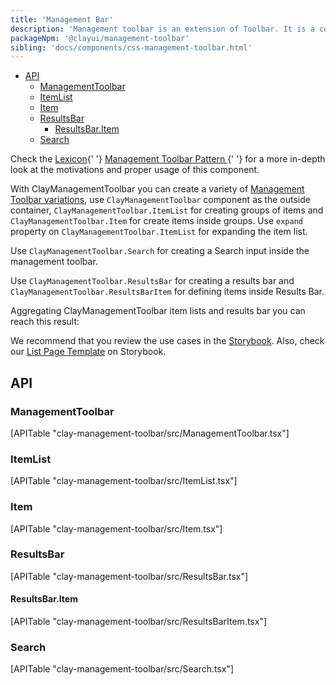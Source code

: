 ```yaml
---
title: 'Management Bar'
description: 'Management toolbar is an extension of Toolbar. It is a combination of different components, including filters, orders, search, visualization select, and other actions that let users manage a dataset.'
packageNpm: '@clayui/management-toolbar'
sibling: 'docs/components/css-management-toolbar.html'
---
```



<div class="nav-toc-absolute">
<div class="nav-toc">

-	[API](#api)
	-	[ManagementToolbar](#managementtoolbar)
	-	[ItemList](#itemlist)
	-	[Item](#item)
	-	[ResultsBar](#resultsbar)
		-	[ResultsBar.Item](#resultsbar.item)
	-	[Search](#search)

</div>
</div>

<div class="clay-site-alert alert alert-info">
	Check the <a href="https://liferay.design/lexicon/">Lexicon</a>{' '}
	<a href="https://liferay.design/lexicon/core-components/toolbars/management-bar/">
		Management Toolbar Pattern
	</a>{' '}
	for a more in-depth look at the motivations and proper usage of this
	component.
</div>

With ClayManagementToolbar you can create a variety of [Management Toolbar variations](https://liferay.design/lexicon/core-components/toolbars/management-bar/#layout-variations), use `ClayManagementToolbar` component as the outside container, `ClayManagementToolbar.ItemList` for creating groups of items and `ClayManagementToolbar.Item` for create items inside groups. Use `expand` property on `ClayManagementToolbar.ItemList` for expanding the item list.

Use `ClayManagementToolbar.Search` for creating a Search input inside the management toolbar.

<MinimalManagementToolbar />

Use `ClayManagementToolbar.ResultsBar` for creating a results bar and `ClayManagementToolbar.ResultsBarItem` for defining items inside Results Bar.

<ResultsBar />

Aggregating ClayManagementToolbar item lists and results bar you can reach this result:

<ManagementToolbar />

We recommend that you review the use cases in the <a href="https://storybook.clayui.com/?path=/story/components-claymanagementtoolbar--w-low-level">Storybook</a>. Also, check our <a href="https://storybook.clayui.com/?path=/story/demos-templates--list-page">List Page Template</a> on Storybook.

## API

### ManagementToolbar

<div>[APITable "clay-management-toolbar/src/ManagementToolbar.tsx"]</div>

### ItemList

<div>[APITable "clay-management-toolbar/src/ItemList.tsx"]</div>

### Item

<div>[APITable "clay-management-toolbar/src/Item.tsx"]</div>

### ResultsBar

<div>[APITable "clay-management-toolbar/src/ResultsBar.tsx"]</div>

#### ResultsBar.Item

<div>[APITable "clay-management-toolbar/src/ResultsBarItem.tsx"]</div>

### Search

<div>[APITable "clay-management-toolbar/src/Search.tsx"]</div>
